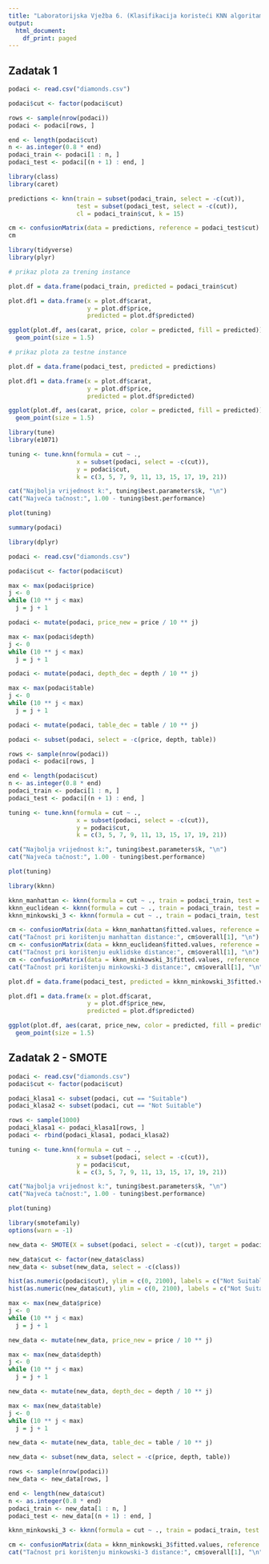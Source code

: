 ```yaml
---
title: "Laboratorijska Vježba 6. (Klasifikacija koristeći KNN algoritam)"
output:
  html_document:
    df_print: paged
---
```


## Zadatak 1

```r

podaci <- read.csv("diamonds.csv")

podaci$cut <- factor(podaci$cut)

rows <- sample(nrow(podaci))
podaci <- podaci[rows, ]

end <- length(podaci$cut)
n <- as.integer(0.8 * end)
podaci_train <- podaci[1 : n, ]
podaci_test <- podaci[(n + 1) : end, ]
```

```r

library(class)
library(caret)

predictions <- knn(train = subset(podaci_train, select = -c(cut)),
                   test = subset(podaci_test, select = -c(cut)),
                   cl = podaci_train$cut, k = 15)

cm <- confusionMatrix(data = predictions, reference = podaci_test$cut)
cm
```

```r

library(tidyverse)
library(plyr)

# prikaz plota za trening instance

plot.df = data.frame(podaci_train, predicted = podaci_train$cut)

plot.df1 = data.frame(x = plot.df$carat, 
                      y = plot.df$price, 
                      predicted = plot.df$predicted)

ggplot(plot.df, aes(carat, price, color = predicted, fill = predicted)) + 
  geom_point(size = 1.5)

# prikaz plota za testne instance

plot.df = data.frame(podaci_test, predicted = predictions)

plot.df1 = data.frame(x = plot.df$carat, 
                      y = plot.df$price, 
                      predicted = plot.df$predicted)

ggplot(plot.df, aes(carat, price, color = predicted, fill = predicted)) + 
  geom_point(size = 1.5)
```

```r

library(tune)
library(e1071)

tuning <- tune.knn(formula = cut ~ .,
                   x = subset(podaci, select = -c(cut)),
                   y = podaci$cut,
                   k = c(3, 5, 7, 9, 11, 13, 15, 17, 19, 21))

cat("Najbolja vrijednost k:", tuning$best.parameters$k, "\n")
cat("Najveća tačnost:", 1.00 - tuning$best.performance)

plot(tuning)
```

```r

summary(podaci)
```

```r

library(dplyr)

podaci <- read.csv("diamonds.csv")

podaci$cut <- factor(podaci$cut)

max <- max(podaci$price)
j <- 0
while (10 ** j < max)
  j = j + 1

podaci <- mutate(podaci, price_new = price / 10 ** j)

max <- max(podaci$depth)
j <- 0
while (10 ** j < max)
  j = j + 1

podaci <- mutate(podaci, depth_dec = depth / 10 ** j)

max <- max(podaci$table)
j <- 0
while (10 ** j < max)
  j = j + 1

podaci <- mutate(podaci, table_dec = table / 10 ** j)

podaci <- subset(podaci, select = -c(price, depth, table))

rows <- sample(nrow(podaci))
podaci <- podaci[rows, ]

end <- length(podaci$cut)
n <- as.integer(0.8 * end)
podaci_train <- podaci[1 : n, ]
podaci_test <- podaci[(n + 1) : end, ]

tuning <- tune.knn(formula = cut ~ .,
                   x = subset(podaci, select = -c(cut)),
                   y = podaci$cut,
                   k = c(3, 5, 7, 9, 11, 13, 15, 17, 19, 21))

cat("Najbolja vrijednost k:", tuning$best.parameters$k, "\n")
cat("Najveća tačnost:", 1.00 - tuning$best.performance)

plot(tuning)
```

```r

library(kknn)

kknn_manhattan <- kknn(formula = cut ~ ., train = podaci_train, test = podaci_test, k = 3, distance = 1)
kknn_euclidean <- kknn(formula = cut ~ ., train = podaci_train, test = podaci_test, k = 3, distance = 2)
kknn_minkowski_3 <- kknn(formula = cut ~ ., train = podaci_train, test = podaci_test, k = 3, distance = 3)

cm <- confusionMatrix(data = kknn_manhattan$fitted.values, reference = podaci_test$cut)
cat("Tačnost pri korištenju manhattan distance:", cm$overall[1], "\n")
cm <- confusionMatrix(data = kknn_euclidean$fitted.values, reference = podaci_test$cut)
cat("Tačnost pri korištenju euklidske distance:", cm$overall[1], "\n")
cm <- confusionMatrix(data = kknn_minkowski_3$fitted.values, reference = podaci_test$cut)
cat("Tačnost pri korištenju minkowski-3 distance:", cm$overall[1], "\n")
```

```r

plot.df = data.frame(podaci_test, predicted = kknn_minkowski_3$fitted.values)

plot.df1 = data.frame(x = plot.df$carat, 
                      y = plot.df$price_new, 
                      predicted = plot.df$predicted)

ggplot(plot.df, aes(carat, price_new, color = predicted, fill = predicted)) + 
  geom_point(size = 1.5)
```

## Zadatak 2 - SMOTE

```r

podaci <- read.csv("diamonds.csv")
podaci$cut <- factor(podaci$cut)

podaci_klasa1 <- subset(podaci, cut == "Suitable")
podaci_klasa2 <- subset(podaci, cut == "Not Suitable")

rows <- sample(1000)
podaci_klasa1 <- podaci_klasa1[rows, ]
podaci <- rbind(podaci_klasa1, podaci_klasa2)
```

```r

tuning <- tune.knn(formula = cut ~ .,
                   x = subset(podaci, select = -c(cut)),
                   y = podaci$cut,
                   k = c(3, 5, 7, 9, 11, 13, 15, 17, 19, 21))

cat("Najbolja vrijednost k:", tuning$best.parameters$k, "\n")
cat("Najveća tačnost:", 1.00 - tuning$best.performance)

plot(tuning)
```

```r

library(smotefamily)
options(warn = -1)

new_data <- SMOTE(X = subset(podaci, select = -c(cut)), target = podaci$cut, K = 7, dup_size = 0)$data

new_data$cut <- factor(new_data$class)
new_data <- subset(new_data, select = -c(class))

hist(as.numeric(podaci$cut), ylim = c(0, 2100), labels = c("Not Suitable", "Suitable"), breaks = 2)
hist(as.numeric(new_data$cut), ylim = c(0, 2100), labels = c("Not Suitable", "Suitable"), breaks = 2)
```

```r

max <- max(new_data$price)
j <- 0
while (10 ** j < max)
  j = j + 1

new_data <- mutate(new_data, price_new = price / 10 ** j)

max <- max(new_data$depth)
j <- 0
while (10 ** j < max)
  j = j + 1

new_data <- mutate(new_data, depth_dec = depth / 10 ** j)

max <- max(new_data$table)
j <- 0
while (10 ** j < max)
  j = j + 1

new_data <- mutate(new_data, table_dec = table / 10 ** j)

new_data <- subset(new_data, select = -c(price, depth, table))

rows <- sample(nrow(podaci))
new_data <- new_data[rows, ]

end <- length(new_data$cut)
n <- as.integer(0.8 * end)
podaci_train <- new_data[1 : n, ]
podaci_test <- new_data[(n + 1) : end, ]
```

```r

kknn_minkowski_3 <- kknn(formula = cut ~ ., train = podaci_train, test = podaci_test, k = 3, distance = 3)

cm <- confusionMatrix(data = kknn_minkowski_3$fitted.values, reference = podaci_test$cut)
cat("Tačnost pri korištenju minkowski-3 distance:", cm$overall[1], "\n")
```
